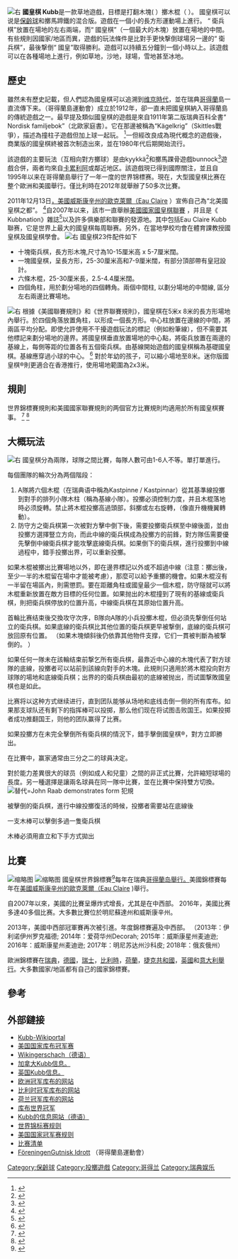 
{{Infobox sport|name=國皇棋Kubb|team=|olympic=沒有|obsolete=|venue=|equipment=|category=|mgender=|contact=|image=US National Kubb Championship.jpg|clubs=|registered=|first=|nickname=|union=|caption=2012 美國國皇棋聯賽在歐克萊爾,威斯康辛州舉辦|imagesize=|paralympic=沒有}}
[[File:Kubb_King_on_pitch_at_US_Kubb_Nationals_2013.jpg|右]]
'''國皇棋 Kubb'''是一款草地遊戲，目標是打翻木塊({{Lang|sv|kubbar}} ）擲木棍（ {{Lang|sv|kastpinnar}} ）。 國皇棋可以说是[[保齡球_(廣義)|保齡球]]和擲馬蹄鐵的混合版。遊戲在一個小的長方形運動場上進行。 “ 衛兵棋”放置在場地的左右兩端，而“ 國皇棋”（一個最大的木塊）放置在場地的中間。有些規則因國家/地區而異，遊戲的玩法條件是比對手更快撃倒球場另一邊的“ 衛兵棋”，最後撃倒“ 國皇”取得勝利。遊戲可以持續五分鐘到一個小時以上。該遊戲可以在各種場地上進行，例如草地，沙地，球場，雪地甚至冰地。

== 歷史 ==
雖然未有歷史記載，但人們認為國皇棋可以追溯到[[維京時代|维京時代]]，並在瑞典[[哥得蘭島|哥得蘭]]島一直流傳下来。{{Lang|sv|Föreningen Gutnisk Idrott}}（哥得蘭島運動會）成立於1912年，卻一直未把國皇棋納入哥得蘭島的傳統遊戲之一。最早提及類似國皇棋的遊戲是來自1911年第二版瑞典百科全書“ Nordisk familjebok”（北歐家庭書）。它在那邊被稱為“Kägelkrig”（Skittles戰爭），描述為撞柱子遊戲但加上球一起玩。 <ref>{{Cite web |url=http://runeberg.org/nfbo/0293.html |title=存档副本 |access-date=2021-02-27 |archive-date=2017-05-26 |archive-url=https://web.archive.org/web/20170526202000/http://runeberg.org/nfbo/0293.html |dead-url=no }}</ref>一但經改良成為現代概念的遊戲後，商業版的國皇棋終被首次制造出來，並在1980年代后期開始流行。

該遊戲的主要玩法（互相向對方擲球）是由kyykkä<ref>{{Cite journal|title=Finnish skittles|url=https://en.wikipedia.org/w/index.php?title=Finnish_skittles&oldid=963040398|date=2020-06-17|journal=Wikipedia|language=en}}</ref>和擲馬踝骨遊戲bunnock<ref>{{Cite journal|title=Bunnock|url=https://en.wikipedia.org/w/index.php?title=Bunnock&oldid=984035939|date=2020-10-17|journal=Wikipedia|language=en|access-date=2021-02-27|archive-date=2021-05-31|archive-url=https://web.archive.org/web/20210531003411/https://en.wikipedia.org/w/index.php?title=Bunnock&oldid=984035939|dead-url=no}}</ref>遊戲合併，兩者均來自[[卡累利阿|卡累利阿]]或鄰近地区。該遊戲現已得到國際關注，並且自1995年以来在哥得蘭島舉行了一年一度的世界锦標赛。現在，大型國皇棋比赛在整个歐洲和美國舉行。僅比利時在2012年就舉辦了50多次比賽。

2011年12月13日[[歐克雷爾|，美國威斯康辛州的歐克萊爾（Eau Claire]] ）宣佈自己為“北美國皇棋之都”。 <ref>{{Cite web|title=Welcome to the "Kubb Capital of North America"|url=http://volumeone.org/news/1/posts/2011/12/14/2826_Welcome_to_the_Kubb_Capitol_of_North_America|accessdate=8 September 2016|author=Paulus|first=Mike|archive-date=2020-01-17|archive-url=https://web.archive.org/web/20200117074119/http://volumeone.org/news/1/posts/2011/12/14/2826_Welcome_to_the_Kubb_Capitol_of_North_America|dead-url=no}}</ref>自2007年以来，該市一直舉辦[http://www.usakubb.org/ 美國國家國皇棋聯賽] {{Wayback|url=http://www.usakubb.org/ |date=20121030112145 }}，并且是《 Kubbnation》雜誌<ref>{{Cite web|title=Kubbnation Magazine|url=http://www.wisconsinkubb.com/kubbnation-magazine.php|accessdate=2021-02-27|work=www.wisconsinkubb.com|archive-date=2020-11-07|archive-url=https://web.archive.org/web/20201107224612/http://www.wisconsinkubb.com/kubbnation-magazine.php|dead-url=no}}</ref>以及許多俱樂部和聯賽的發源地。其中包括Eau Claire Kubb聯赛，它是世界上最大的國皇棋每周聯赛。另外，在當地學校均會在體育課教授國皇棋及國皇棋學會。
[[File:KUBBSET.JPG|右]]
國皇棋23件配件如下

* 十塊衛兵棋，長方形木塊,尺寸為10-15厘米高 x 5-7厘米闊。
* 一塊國皇棋，呈長方形，25-30厘米高和7-9厘米闊，有部分頂部帶有皇冠設計。
* 六條木棍，25-30厘米長，2.5-4.4厘米闊。
* 四個角柱，用於劃分場地的四個轉角。兩個中間柱, 以劃分場地的中間線, 區分左右兩邊比賽場地。

[[File:Nederlands_Kampioenschap_Kubb,_Kubb_team_5.jpg|右]]
根據《美國聯賽規則》和《世界聯賽規則》，國皇棋在5米x 8米的長方形場地內舉行。於四個角落放置角柱，以形成一個長方形。中心柱放置在邊線的中間，將兩區平均分配。即使允許使用不干擾遊戲玩法的標記（例如粉筆線），但不需要其他標記来劃分場地的邊界。將國皇棋垂直放置場地的中心點，將衛兵放置在兩邊的基線上，每側等距的位置各有五個衛兵棋。由基線開始遊戲的國皇棋稱為基礎國皇棋。基線應穿過小球的中心。 <ref>{{Cite web|title=U.S. Nationals Rules|url=http://www.usakubb.org/resources/US_National_Kubb_Championship_Rules_v3.0.pdf|accessdate=17 February 2012|publisher=U.S. National Kubb Championship|archive-date=2017-01-01|archive-url=https://web.archive.org/web/20170101041145/http://www.usakubb.org/resources/US_National_Kubb_Championship_Rules_v3.0.pdf|dead-url=no}}</ref> 對於年幼的孩子，可以縮小場地至8米。迷你版國皇棋®則更適合在香港推行，使用場地範圍為2x3米。

== 規則 ==
世界錦標賽規則和美國國家聯賽規則的两個官方比賽規則均適用於所有國皇棋賽事。 <ref>{{Cite web|title=World Championship Rules|url=http://www.vmkubb.com.ext.levonline.com/index.php/rules/complete-rules|accessdate=16 May 2016|archiveurl=https://web.archive.org/web/20160621125706/http://www.vmkubb.com.ext.levonline.com/index.php/rules/complete-rules|archivedate=2016-06-21|dead-url=yes}}</ref> <ref>{{Cite web |url=http://www.usakubb.org/rules.php |title=U.S. National Championship Rules |access-date=2021-02-27 |archive-date=2020-11-24 |archive-url=https://web.archive.org/web/20201124012117/http://www.usakubb.org/rules.php |dead-url=no }}</ref>

== 大概玩法 ==
[[File:Kubb_ausgangspos_en.jpg|右]]
國皇棋分為兩隊，球隊之間比賽，每隊人數可由1-6人不等。單打單進行。

每個團隊的輪次分為两個階段：

# A隊將六個木棍（在瑞典语中稱為Kastpinne / Kastpinnar）從其基準線投擲到對手的排列小隊木柱（稱為基線小隊）。投擲必須控制力度，并且木棍落地時必须旋轉。禁止將木棍投擲高過頭部，斜擲或左右旋轉，（像直升機機翼轉動）。
# 防守方之衛兵棋第一次被對方擊中倒下後，需要投擲衛兵棋至中線後面，並由投擲方選擇豎立方向，而此中線的衛兵棋成為投擲方的前鋒，對方隊伍需要優先擊倒中線衛兵棋才能攻擊底線衛兵棋。如果倒下的衛兵棋，進行投擲到中線過程中，錯手投擲出界，可以重新投擲。

如果木棍被擲出比賽場地以外，即在邊界標記以外或不超過中線（注意：擲出後，至少一半的木棍留在場中才能被考慮），那麼可以給予重擲的機會。如果木棍沒有一半留在場區內，則需懲罰。要在距離角柱或國皇最少一個木棍，防守隧就可以將木棍重新放置在敵方目標的任何位置。如果抛出的木棍撞到了現有的基線或衛兵棋，則把衛兵棋停放的位置升高，中線衛兵棋在其原始位置升高。

首輪比赛结束後交換攻守次序，B隊向A隊的小兵投擲木棍，但必須先撃倒任何站立的衛兵棋。如果底線的衛兵棋比其他位置的衛兵棋更早被撃倒，底線的衛兵棋可放回原有位置。 （如果木塊傾斜後仍依靠其他物件支撑，它们一貫被判斷為被撃倒的。 ）

如果任何一隊未在該輪结束前撃乞所有衛兵棋，最靠近中心線的木塊代表了對方球隊的底線，投擲者可以站前到該線向對手的木塊。此規則只適用於將木棍投向對方球隊的場地和底線衛兵棋；出界的的衛兵棋由最初的底線被抛出，而试圖撃敗國皇棋也是如此。

比赛将以这种方式继续进行，直到团队能够从场地和底线击倒一侧的所有库布。如果那支球队还有剩下的指挥棒可以投掷，那么他们现在将试图击败国王。如果投掷者成功推翻国王，则他的团队赢得了比赛。

如果投擲方在未完全擊倒所有衛兵棋的情況下，錯手擊倒國皇棋®，對方立即勝出。

在比賽中，赢家通常由三分之二的球員决定。

對於能力差異很大的球员（例如成人和兒童）之間的非正式比賽，允許縮短球場的長度。另一種選擇是讓兩名球員在同一隊中比賽，並在比賽中保持雙方切換。
[[File:Kubb_Perfect_Form.jpg|替代=John Raab demonstrates form]]
犯規 

被擊倒的衛兵棋，進行中線投擲復活的時候，投擲者需要站在底線後

一支木棒可以擊倒多過一隻衛兵棋

木棒必須用直立和下手方式拋出

== 比賽 ==
[[File:Kubb_Drilling.jpg|缩略图]]
[[File:Nederlands_Kampioenschap_Kubb,_Kubb_team_1.jpg|缩略图]]
國皇棋世界錦標賽<ref>{{Cite web |url=http://www.vmkubb.com/about/rules.asp |title=World championship |access-date=2021-02-27 |archive-date=2006-07-15 |archive-url=https://web.archive.org/web/20060715203625/http://vmkubb.com/about/rules.asp |dead-url=no }}</ref>每年在瑞典[[哥得蘭島|哥得蘭岛舉行。]]美國錦標賽每年在[[歐克雷爾|美國威斯康辛州的歐克萊爾（Eau Claire]] )舉行。

自2007年以來，美國的比賽呈爆炸式增長，尤其是在中西部。 2016年，美國比赛多達40多個比赛。大多數比賽位於明尼蘇達州和威斯康辛州。

2013年，美國中西部冠軍賽再次被引進。年度錦標賽遍及中西部。 （2013年：伊利诺伊州罗克福德; 2014年：爱荷华州Decorah; 2015年：威斯康星州麦迪逊; 2016年：威斯康星州麦迪逊; 2017年：明尼苏达州沙科皮; 2018年：俄亥俄州）

歐洲錦標賽在[[瑞典|瑞典]]，[[德国|德國]]，[[瑞士|瑞士]]，[[比利时|比利時]]，[[荷兰|荷蘭]]，[[捷克|捷克共和國]]，[[英国|英國]]和[[意大利|意大利舉行]]。大多數國家/地區都有自己的國家錦標賽。

== 參考 ==
{{Reflist}}

== 外部鏈接 ==

* [http://kubbwiki.de Kubb-Wikiportal]
* [http://www.usakubb.org/ 美国国家库布冠军赛] {{Wayback|url=http://www.usakubb.org/ |date=20121030112145 }}
* [http://wikingerschach-kubb.de Wikingerschach（德语）] {{Wayback|url=http://wikingerschach-kubb.de/ |date=20200815140643 }}
* [https://web.archive.org/web/20180828040922/http://kubbcanada.com/ 加拿大Kubb信息。]
* [http://www.kubb.org.uk/ 英国Kubb信息。] {{Wayback|url=http://www.kubb.org.uk/ |date=20200215001407 }}
* [http://kubb-em.de 欧洲冠军库布的网站]
* [http://kubbspel.be 比利时冠军库布的网站] {{Wayback|url=http://kubbspel.be/ |date=20201125214651 }}
* [http://www.nkkubb.nl/ 荷兰冠军库布的网站] {{Wayback|url=http://www.nkkubb.nl/ |date=20210126035129 }}
* [http://www.vmkubb.com/ 库布世界冠军] {{Wayback|url=http://www.vmkubb.com/ |date=20170606223802 }}
* [https://wikingerspiel.net Kubb的信息网站（德语）] {{Wayback|url=https://wikingerspiel.net/ |date=20201128051854 }}
* [https://web.archive.org/web/20160621125706/http://www.vmkubb.com.ext.levonline.com/index.php/rules/complete-rules 世界锦标赛规则]
* [http://www.usakubb.org/rules.php 美国国家冠军赛规则] {{Wayback|url=http://www.usakubb.org/rules.php |date=20201124012117 }}
* [http://www.wisconsinkubb.com/tournaments.php 比赛清单] {{Wayback|url=http://www.wisconsinkubb.com/tournaments.php |date=20200629042539 }}
* [https://idrottonline.se/foreningengutniskidrott-varpa/ FöreningenGutnisk Idrott] {{Wayback|url=https://idrottonline.se/foreningengutniskidrott-varpa/ |date=20180820003607 }} （哥得蘭島運動會）

[[Category:保齡球|Category:保齡球]]
[[Category:投擲遊戲|Category:投擲遊戲]]
[[Category:哥得兰|Category:哥得兰]]
[[Category:瑞典娱乐|Category:瑞典娱乐]]